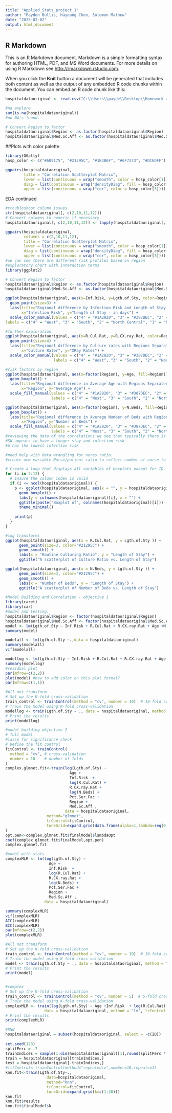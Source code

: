 ---
title: "Applied_Stats_project_1"
author: "Payden Bullis, Hayoung Chen, Solomon Mathew"
date: "2025-02-02"
output: html_document
---

## R Markdown

This is an R Markdown document. Markdown is a simple formatting syntax for authoring HTML, PDF, and MS Word documents. For more details on using R Markdown see <http://rmarkdown.rstudio.com>.

When you click the **Knit** button a document will be generated that includes both content as well as the output of any embedded R code chunks within the document. You can embed an R code chunk like this:

```{r}
hospitaldataoriginal <- read.csv("C:\\Users\\payde\\Desktop\\Homework and data sets\\HospitalDurations_2.csv")

#na explore 
sum(is.na(hospitaldataoriginal))
#no NA's found.

# Convert Region to factor
hospitaldataoriginal$Region <- as.factor(hospitaldataoriginal$Region)
hospitaldataoriginal$Med.Sc.Aff <- as.factor(hospitaldataoriginal$Med.Sc.Aff)
```

##Plots with color palette
```{r}
library(GGally)
hosp_color <- c("#609175", "#21295C", "#1B3B6F", "#6F7273", "#DCEDFF")

ggpairs(hospitaldataoriginal,
        title = "Correlation Scatterplot Matrix",
        lower = list(continuous = wrap("smooth", color = hosp_color[1])), # Apply custom color to lower panels
        diag = list(continuous = wrap("densityDiag", fill = hosp_color[2])), # Apply custom color to diagonal panels
        upper = list(continuous = wrap("cor", color = hosp_color[3]))) # Apply custom color to upper panels
```
EDA continued
```{r}
#troubleshoot column issues
str(hospitaldataoriginal[, c(2,10,11,12)])
# Convert columns to numeric if necessary
hospitaldataoriginal[, c(2,10,11,12)] <- lapply(hospitaldataoriginal[, c(2,10,11,12)], function(x) as.numeric(as.character(x)))

ggpairs(hospitaldataoriginal,
        columns = c(2,10,11,12),
        title = "Correlation Scatterplot Matrix",
        lower = list(continuous = wrap("smooth", color = hosp_color[1])), # Apply custom color to lower panels
        diag = list(continuous = wrap("densityDiag", fill = hosp_color[2])), # Apply custom color to diagonal panels
        upper = list(continuous = wrap("cor", color = hosp_color[3]))) # Apply custom color to upper panels
#we can see there are different risk profiles based on region
#exploratory chart with interaction terms
library(ggplot2)

# Convert Region to factor
hospitaldataoriginal$Region <- as.factor(hospitaldataoriginal$Region)
hospitaldataoriginal$Med.Sc.Aff <- as.factor(hospitaldataoriginal$Med.Sc.Aff)

ggplot(hospitaldataoriginal, aes(x=Inf.Risk, y=Lgth.of.Sty, color=Region)) +
  geom_point(size=3) +
  labs(title="Regional difference by Infection Risk and Length of Stay with Regions Separated by Color",
       x="Infection Risk", y="Length of Stay - in days") +
  scale_color_manual(values = c("4" = "#1A2820", "3" = "#387DEC", "2" = "#95E2B7", "1" = "#1B3B6F"),
labels = c("4" = "West", "3" = "South", "2" = "North Central", "1" = "Northeast"))

#further exploration 
ggplot(hospitaldataoriginal, aes(x=R.Cul.Rat, y=R.CX.ray.Rat, color=Region)) +
  geom_point(size=4) +
  labs(title="Regional difference by Culture rates with Regions Separated by Color",
       x="Culture Rater", y="XRay Rates") +
  scale_color_manual(values = c("4" = "#1A2820", "3" = "#387DEC", "2" = "#95E2B7", "1" = "#1B3B6F"),
                     labels = c("4" = "West", "3" = "South", "2" = "North Central", "1" = "Northeast"))

#risk factors by region
ggplot(hospitaldataoriginal, aes(x=factor(Region), y=Age, fill=Region)) +
  geom_boxplot() +
  labs(title="Regional difference in Average Age with Regions Separated by Color",
       x="Region", y="Average Age") +
  scale_fill_manual(values = c("4" = "#1A2820", "3" = "#387DEC", "2" = "#95E2B7", "1" = "#1B3B6F"),
                    labels = c("4" = "West", "3" = "South", "2" = "North Central", "1" = "Northeast"))

ggplot(hospitaldataoriginal, aes(x=factor(Region), y=N.Beds, fill=Region)) +
  geom_boxplot() +
  labs(title="Regional difference in Average Number of Beds with Regions Separated by Color",
       x="Region", y="Number of Beds") +
  scale_fill_manual(values = c("4" = "#1A2820", "3" = "#387DEC", "2" = "#95E2B7", "1" = "#1B3B6F"),
                    labels = c("4" = "West", "3" = "South", "2" = "North Central", "1" = "Northeast"))
#reviewing the data of the correlations we see that typically there is an association of more patients and more beds with medical school 
#SW appears to have a longer stay and infection risk
#W has the lowest infection risk

#need help with data wrangling for nures ratio. 
#create new variable Nurse/patient ratio to reflect number of nurse to patients to address collinearity and possible lapses in coverage. 

# Create a loop that displays all variables of boxplots except for ID.
for (i in 2:12) {
  # Ensure the column index is valid
  if (i <= ncol(hospitaldataoriginal)) {
    p <- ggplot(hospitaldataoriginal, aes(x = "", y = hospitaldataoriginal[[i]])) + 
      geom_boxplot() + 
      labs(y = colnames(hospitaldataoriginal)[i], x = "") +
      ggtitle(paste("Boxplot of", colnames(hospitaldataoriginal)[i])) +
      theme_minimal()
    
    print(p)
  }
}

#log transforms
ggplot(hospitaldataoriginal, aes(x = R.Cul.Rat, y = Lgth.of.Sty )) + 
      geom_point(size=3, color="#21295C") + 
      geom_smooth() +
      labs(x = "Routine Culturing Ratio", y = "Length of Stay") +
      ggtitle("A scatterplot of Culture Ratio vs. Length of Stay")

ggplot(hospitaldataoriginal, aes(x = N.Beds, y = Lgth.of.Sty )) + 
      geom_point(size=3, color="#21295C") + 
      geom_smooth() +
      labs(x = "Number of Beds", y = "Length of Stay") +
      ggtitle("A scatterplot of Number of Beds vs. Length of Stay")
```

```{r}
#Model Building and Correlation - objective 1
library(caret)
library(car)
#model and testing.
hospitaldataoriginal$Region <- factor(hospitaldataoriginal$Region)
hospitaldataoriginal$Med.Sc.Aff <- factor(hospitaldataoriginal$Med.Sc.Aff)
model <- lm(Lgth.of.Sty ~ Inf.Risk + R.Cul.Rat + R.CX.ray.Rat + Age +N.Beds + Med.Sc.Aff + Region + Avg.Pat + Avg.Nur + Pct.Ser.Fac, data =hospitaldataoriginal)
summary(model)

modelall <- lm(Lgth.of.Sty ~.,data = hospitaldataoriginal)
summary(modelall)
vif(modelall)

modellog <- lm(Lgth.of.Sty ~ Inf.Risk + R.Cul.Rat + R.CX.ray.Rat + Age +N.Beds + Med.Sc.Aff + Region + Avg.Pat + Avg.Nur + Pct.Ser.Fac, data =hospitaldataoriginal)
summary(modellog)
#residual plot
par(mfrow=c(2,2))
plot(model) #how to add color on this plot format? 
par(mfrow=c(1,1))

#All not transform
# Set up the K-fold cross-validation
train_control <- trainControl(method = "cv", number = 10)  # 10-fold cross-validation
# Train the model using K-fold cross-validation
modellog <- train(Lgth.of.Sty ~ ., data = hospitaldataoriginal, method = "lm", trControl = train_control)
# Print the results
print(modellog)
```

```{r}
#model building objective 2
# full model
#lasso for significance check
# Define the fit control
fitControl <- trainControl(
  method = "cv", # cross-validation
  number = 10    # number of folds
)
complex.glmnet.fit<-train(log(Lgth.of.Sty) ~ 
                            Age +
                            Inf.Risk  +  
                            log(R.Cul.Rat) + 
                            R.CX.ray.Rat +  
                            log(N.Beds) + 
                            Pct.Ser.Fac +  
                            Region + 
                            Med.Sc.Aff , 
                          data = hospitaldataoriginal,
                  method="glmnet",
                  trControl=fitControl,
                  tuneGrid=expand.grid(data.frame(alpha=1,lambda=seq(0,0.05,0.001)))
)
opt.pen<-complex.glmnet.fit$finalModel$lambdaOpt 
coef(complex.glmnet.fit$finalModel,opt.pen)
complex.glmnet.fit

#model with stats
complexMLR <- lm(log(Lgth.of.Sty) ~
                   Age +
                   Inf.Risk  +  
                   log(R.Cul.Rat) +
                   R.CX.ray.Rat +  
                   log(N.Beds) +
                   Pct.Ser.Fac +  
                   Region +
                   Med.Sc.Aff ,
                 data = hospitaldataoriginal)

summary(complexMLR)
vif(complexMLR)
AIC(complexMLR)
BIC(complexMLR)
par(mfrow=c(2,2))
plot(complexMLR)
```

```{r}
#All not transform
# Set up the K-fold cross-validation
train_control <- trainControl(method = "cv", number = 10)  # 10-fold cross-validation
# Train the model using K-fold cross-validation
model <- train(Lgth.of.Sty ~ ., data = hospitaldataoriginal, method = "lm", trControl = train_control)
# Print the results
print(model)


#complex
# Set up the K-fold cross-validation
train_control <- trainControl(method = "cv", number = 5)  # 5-fold cross-validation due to data size
# Train the model using K-fold cross-validation
complexMLR <- train(log(Lgth.of.Sty) ~ Age +Inf.Risk  + log(R.Cul.Rat) + R.CX.ray.Rat + log(N.Beds) + Pct.Ser.Fac + Region + Med.Sc.Aff, 
                 data = hospitaldataoriginal, method = "lm", trControl = train_control)
# Print the results
print(complexMLR)
```

```{r}
#KNN
hospitaldataoriginal = subset(hospitaldataoriginal, select = -c(ID))
                      
set.seed(123)
splitPerc = .7
trainIndices = sample(1:dim(hospitaldataoriginal)[1],round(splitPerc * dim(hospitaldataoriginal)[1]))
train = hospitaldataoriginal[trainIndices,]
test = hospitaldataoriginal[-trainIndices,]
#fitControl<-trainControl(method="repeatedcv",number=10,repeats=1) 
knn.fit<-train(Lgth.of.Sty~.,
                  data=hospitaldataoriginal,
                  method="knn",
                  trControl=fitControl,
                  tuneGrid=expand.grid(k=c(1:30)))
knn.fit
knn.fit$results
knn.fit$finalModel$k 
```
